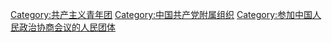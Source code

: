 {{Catmore}}
{{wikisourcecat}}
[[Category:共产主义青年团|Category:共产主义青年团]]
[[Category:中国共产党附属组织|Category:中国共产党附属组织]]
[[Category:参加中国人民政治协商会议的人民团体|Category:参加中国人民政治协商会议的人民团体]]
